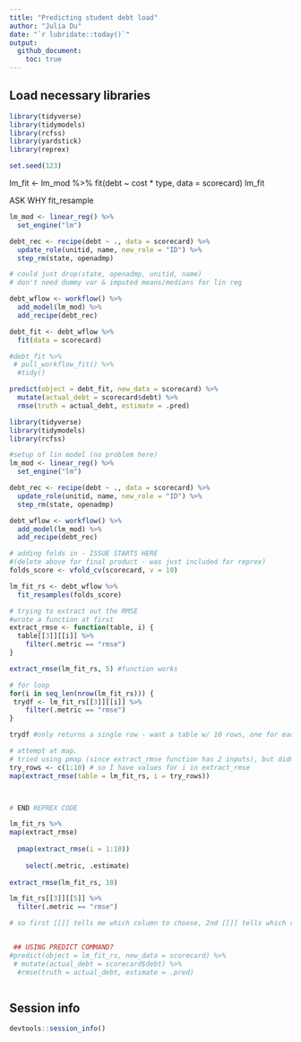 ```yaml
---
title: "Predicting student debt load"
author: "Julia Du"
date: "`r lubridate::today()`"
output: 
  github_document:
    toc: true
---
```


## Load necessary libraries

```r
library(tidyverse)
library(tidymodels)
library(rcfss)
library(yardstick)
library(reprex)

set.seed(123)
```


lm_fit <- lm_mod %>% 
  fit(debt ~ cost * type, data = scorecard)
lm_fit

ASK WHY fit_resample

```r
lm_mod <- linear_reg() %>% 
  set_engine("lm")

debt_rec <- recipe(debt ~ ., data = scorecard) %>% 
  update_role(unitid, name, new_role = "ID") %>%
  step_rm(state, openadmp)

# could just drop(state, openadmp, unitid, name)
# don't need dummy var & imputed means/medians for lin reg

debt_wflow <- workflow() %>%
  add_model(lm_mod) %>%
  add_recipe(debt_rec)

debt_fit <- debt_wflow %>%
  fit(data = scorecard)

#debt_fit %>%
 # pull_workflow_fit() %>%
  #tidy()

predict(object = debt_fit, new_data = scorecard) %>%
  mutate(actual_debt = scorecard$debt) %>%
  rmse(truth = actual_debt, estimate = .pred)
```


```r
library(tidyverse)
library(tidymodels)
library(rcfss)

#setup of lin model (no problem here)
lm_mod <- linear_reg() %>% 
  set_engine("lm")

debt_rec <- recipe(debt ~ ., data = scorecard) %>% 
  update_role(unitid, name, new_role = "ID") %>%
  step_rm(state, openadmp)

debt_wflow <- workflow() %>%
  add_model(lm_mod) %>%
  add_recipe(debt_rec)

# adding folds in - ISSUE STARTS HERE 
#(delete above for final product - was just included for reprex)
folds_score <- vfold_cv(scorecard, v = 10)

lm_fit_rs <- debt_wflow %>% 
  fit_resamples(folds_score)

# trying to extract out the RMSE
#wrote a function at first
extract_rmse <- function(table, i) {
  table[[3]][[i]] %>%
    filter(.metric == "rmse") 
}

extract_rmse(lm_fit_rs, 5) #function works

# for loop
for(i in seq_len(nrow(lm_fit_rs))) {
 trydf <- lm_fit_rs[[3]][[i]] %>%
    filter(.metric == "rmse") 
}

trydf #only returns a single row - want a table w/ 10 rows, one for each fold

# attempt at map. 
# tried using pmap (since extract_rmse function has 2 inputs), but didn't get far
try_rows <- c(1:10) # so I have values for i in extract_rmse
map(extract_rmse(table = lm_fit_rs, i = try_rows))



# END REPREX CODE

lm_fit_rs %>%
map(extract_rmse)
  
  pmap(extract_rmse(i = 1:10))
  
    select(.metric, .estimate)
    
extract_rmse(lm_fit_rs, 10)

lm_fit_rs[[3]][[5]] %>%
  filter(.metric == "rmse")

# so first [[]] tells me which column to choose, 2nd [[]] tells which row


 ## USING PREDICT COMMAND?
#predict(object = lm_fit_rs, new_data = scorecard) %>%
 # mutate(actual_debt = scorecard$debt) %>%
  #rmse(truth = actual_debt, estimate = .pred)
```


```r

```


## Session info

```r
devtools::session_info()
```
